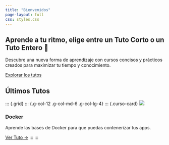 ```yaml
---
title: "Bienvenidos"
page-layout: full
css: styles.css
---
```


::: {.hero-banner}
# Aprende a tu ritmo, elige entre un Tuto Corto o un Tuto Entero 🤤

Descubre una nueva forma de aprendizaje con cursos concisos y prácticos creados para maximizar tu tiempo y conocimiento.

[Explorar los tutos](/tutos.qmd){.btn .btn-primary .btn-lg}

:::

## Últimos Tutos {.mt-5}

::: {.grid}
::: {.g-col-12 .g-col-md-6 .g-col-lg-4}
::: {.curso-card}
![](./images/docker.png)

<!-- ### Introducción a Quarto

Aprende los fundamentos de Quarto para crear publicaciones científicas interactivas y sitios web.

[Ver Tuto →]{.btn .btn-outline-primary .mt-2}
:::
:::

::: {.g-col-12 .g-col-md-6 .g-col-lg-4}
::: {.curso-card}
![](https://via.placeholder.com/400x180) -->

### Docker

Aprende las bases de Docker para que puedas contenerizar tus apps.

<a href="/tuto_entero/docker/index.html" class="btn btn-outline-primary mt-2">Ver Tuto →</a>
:::
:::

<!-- ::: {.g-col-12 .g-col-md-6 .g-col-lg-4}
::: {.curso-card} -->
<!-- ![](https://via.placeholder.com/400x180) -->

<!-- ### Python para Ciencia de Datos

Las herramientas básicas de Python que todo científico de datos debe conocer.

[Ver Tuto →]{.btn .btn-outline-primary .mt-2} -->
<!-- :::
:::
::: -->

<!-- ## Últimos Posts en el Blog {.mt-5}

::: {.grid}
::: {.g-col-12 .g-col-md-4}
::: {.feature-box}
## Contenido conciso
Cursos diseñados para ir directo al grano sin perder profundidad.
:::
:::

::: {.g-col-12 .g-col-md-4}
::: {.feature-box}
## Material interactivo
Aprende haciendo con ejemplos y ejercicios prácticos.
:::
:::

::: {.g-col-12 .g-col-md-4}
::: {.feature-box}
## Siempre actualizado
Contenido revisado y actualizado regularmente.
:::
:::
::: -->